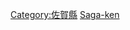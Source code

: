 {{日本行政區劃分類導航|建築物}}
{{Commonscat|Buildings in Saga prefecture}}

[[Category:佐賀縣|Category:佐賀縣]]
[[Category:日本各都道府縣建築物|Saga-ken]]